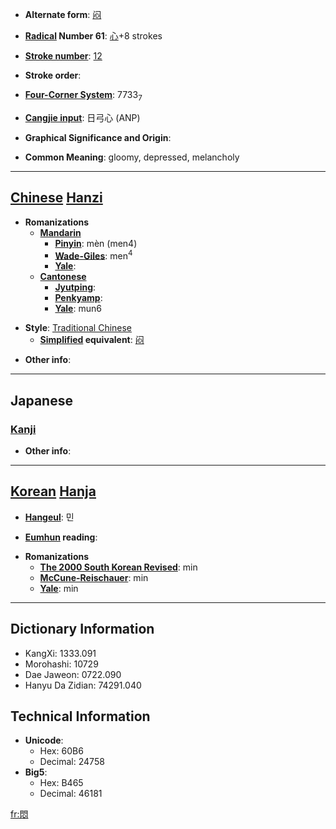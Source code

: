 * '''Alternate form''': [[闷]]

* '''[[Wiktionary:Chinese radical index| Radical]] Number 61''': [[Wiktionary:Chinese radical index 心|心]]+8 strokes

* '''[[Wiktionary:Chinese total strokes index|Stroke number]]''': [[Wiktionary:Chinese total strokes index 12|12]]

* '''Stroke order''': 

* '''[[Wiktionary:Chinese four corner index|Four-Corner System]]''': 7733<sub>7</sub>

* '''[[Wiktionary:Chinese Cangjie index|Cangjie input]]''': 日弓心 (ANP)

* '''Graphical Significance and Origin''': 

* '''Common Meaning''': gloomy, depressed, melancholy

----

== [[Chinese]] [[Hanzi]] ==

* '''Romanizations'''
** '''[[Mandarin]]'''
*** '''[[Pinyin]]''': mèn (men4)
*** '''[[Wade-Giles]]''': men<sup>4</sup>
*** '''[[Yale]]''': 
** '''[[Cantonese]]'''
*** '''[[Jyutping]]''':
*** '''[[Penkyamp]]''': 
*** '''[[Yale]]''': mun6

* '''Style''': [[Traditional Chinese]] 
** '''[[Simplified Chinese|Simplified]] equivalent''': [[闷]]

* '''Other info''': 

----

==Japanese==
===[[Kanji]]===
{{kanji|on readings=[[もん]] (mon)
|kun readings=[[もだえる]] (modaeru), [[もだえ]] (modae)
}}

* '''Other info''':  

----

== [[Korean]] [[Hanja]] ==

* '''[[Hangeul]]''': 민

* '''[[Eumhun]] reading''': 

* '''Romanizations'''
** '''[[The 2000 South Korean Revised Romanization|The 2000 South Korean Revised]]''': min
** '''[[McCune-Reischauer]]''': min
** '''[[Yale]]''': min

----

== Dictionary Information ==

* KangXi: 1333.091
* Morohashi: 10729
* Dae Jaweon: 0722.090
* Hanyu Da Zidian: 74291.040

== Technical Information ==

* '''Unicode''':
** Hex: 60B6
** Decimal: 24758
* '''Big5''':
** Hex: B465
** Decimal: 46181

[[fr:悶]]